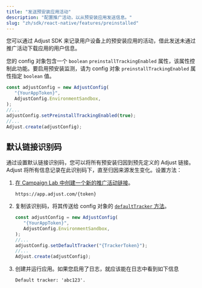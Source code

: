 ```yaml
---
title: "发送预安装应用活动"
description: "配置推广活动，以从预安装应用发送信息。"
slug: "zh/sdk/react-native/features/preinstalled"
---
```


您可以通过 Adjust SDK 来记录用户设备上的预安装应用的活动，借此发送未通过推广活动下载应用的用户信息。

您的 config 对象包含一个 `boolean` `preinstallTrackingEnabled` 属性，该属性控制此功能。要启用预安装监测，请为 config 对象 `preinstallTrackingEnabled` 属性指定 `boolean` 值。

```jsx
const adjustConfig = new AdjustConfig(
   "{YourAppToken}",
   AdjustConfig.EnvironmentSandbox,
);
//...
adjustConfig.setPreinstallTrackingEnabled(true);
//...
Adjust.create(adjustConfig);
```

## 默认链接识别码

通过设置默认链接识别码，您可以将所有预安装归因到预先定义的 Adjust 链接。Adjust 将所有信息记录在此识别码下，直至归因来源发生变化。设置方法：

1. [在 Campaign Lab 中创建一个新的推广活动链接](https://help.adjust.com/zh/article/links)。

   ```text
   https://app.adjust.com/{token}
   ```

2. 复制该识别码，将其传送给 config 对象的 [`defaultTracker` 方法](/zh/sdk/flutter/configuration#set-default-link-token)。

   ```jsx
   const adjustConfig = new AdjustConfig(
      "{YourAppToken}",
      AdjustConfig.EnvironmentSandbox,
   );
   //...
   adjustConfig.setDefaultTracker("{TrackerToken}");
   //...
   Adjust.create(adjustConfig);
   ```

3. 创建并运行应用。如果您启用了日志，就应该能在日志中看到如下信息

   ```text
   Default tracker: 'abc123'.
   ```
